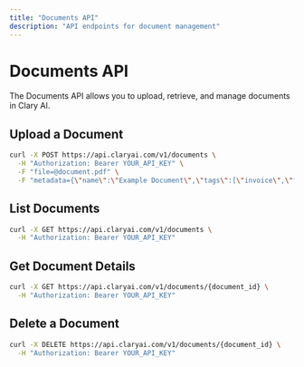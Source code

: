 ```yaml
---
title: "Documents API"
description: "API endpoints for document management"
---
```


# Documents API

The Documents API allows you to upload, retrieve, and manage documents in Clary AI.

## Upload a Document

```bash
curl -X POST https://api.claryai.com/v1/documents \
  -H "Authorization: Bearer YOUR_API_KEY" \
  -F "file=@document.pdf" \
  -F "metadata={\"name\":\"Example Document\",\"tags\":[\"invoice\",\"finance\"]}"
```

## List Documents

```bash
curl -X GET https://api.claryai.com/v1/documents \
  -H "Authorization: Bearer YOUR_API_KEY"
```

## Get Document Details

```bash
curl -X GET https://api.claryai.com/v1/documents/{document_id} \
  -H "Authorization: Bearer YOUR_API_KEY"
```

## Delete a Document

```bash
curl -X DELETE https://api.claryai.com/v1/documents/{document_id} \
  -H "Authorization: Bearer YOUR_API_KEY"
```
